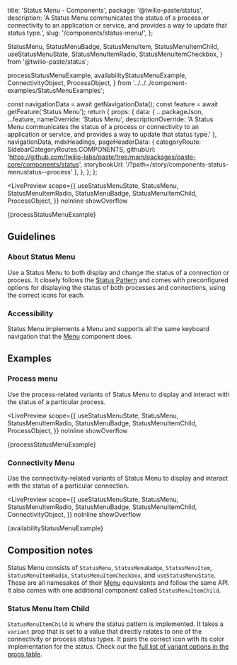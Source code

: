   title: 'Status Menu - Components',
  package: '@twilio-paste/status',
  description:
    'A Status Menu communicates the status of a process or connectivity to an application or service, and provides a way to update that status type.',
  slug: '/components/status-menu/',
};

  StatusMenu,
  StatusMenuBadge,
  StatusMenuItem,
  StatusMenuItemChild,
  useStatusMenuState,
  StatusMenuItemRadio,
  StatusMenuItemCheckbox,
} from '@twilio-paste/status';

  processStatusMenuExample,
  availabilityStatusMenuExample,
  ConnectivityObject,
  ProcessObject,
} from '../../../component-examples/StatusMenuExamples';


  const navigationData = await getNavigationData();
  const feature = await getFeature('Status Menu');
  return {
    props: {
      data: {
        ...packageJson,
        ...feature,
        nameOverride: 'Status Menu',
        descriptionOverride: 'A Status Menu communicates the status of a process or connectivity to an application or service, and provides a way to update that status type.'
      },
      navigationData,
      mdxHeadings,
      pageHeaderData: {
        categoryRoute: SidebarCategoryRoutes.COMPONENTS,
        githubUrl: 'https://github.com/twilio-labs/paste/tree/main/packages/paste-core/components/status',
        storybookUrl: '/?path=/story/components-status-menustatus--process'
      },
    },
  };
};

<LivePreview
  scope={{
    useStatusMenuState,
    StatusMenu,
    StatusMenuItemRadio,
    StatusMenuBadge,
    StatusMenuItemChild,
    ProcessObject,
  }}
  noInline
  showOverflow
>
  {processStatusMenuExample}
</LivePreview>

## Guidelines

### About Status Menu

Use a Status Menu to both display and change the status of a connection or process. It closely follows the [Status Pattern](/patterns/status) and comes with preconfigured options for displaying the status of both processes and connections, using the correct icons for each.

### Accessibility

Status Menu implements a Menu and supports all the same keyboard navigation that the [Menu](/components/menu) component does.

## Examples

### Process menu

Use the process-related variants of Status Menu to display and interact with the status of a particular process.

<LivePreview
  scope={{
    useStatusMenuState,
    StatusMenu,
    StatusMenuItemRadio,
    StatusMenuBadge,
    StatusMenuItemChild,
    ProcessObject,
  }}
  noInline
  showOverflow
>
  {processStatusMenuExample}
</LivePreview>

### Connectivity Menu

Use the connectivity-related variants of Status Menu to display and interact with the status of a particular connection.

<LivePreview
  scope={{
    useStatusMenuState,
    StatusMenu,
    StatusMenuItemRadio,
    StatusMenuBadge,
    StatusMenuItemChild,
    ConnectivityObject,
  }}
  noInline
  showOverflow
>
  {availabilityStatusMenuExample}
</LivePreview>

## Composition notes

Status Menu consists of `StatusMenu`, `StatusMenuBadge`, `StatusMenuItem`, `StatusMenuItemRadio`, `StatusMenuItemCheckbox`, and `useStatusMenuState`. These are all namesakes of their [Menu](/components/menu) equivalents and follow the same API. It also comes with one additional component called `StatusMenuItemChild`.

### Status Menu Item Child

`StatusMenuItemChild` is where the status pattern is implemented. It takes a `variant` prop that is set to a value that directly relates to one of the connectivity or process status types. It pairs the correct icon with its color implementation for the status. Check out the [full list of variant options in the props table](#statusmenuitemchild).
